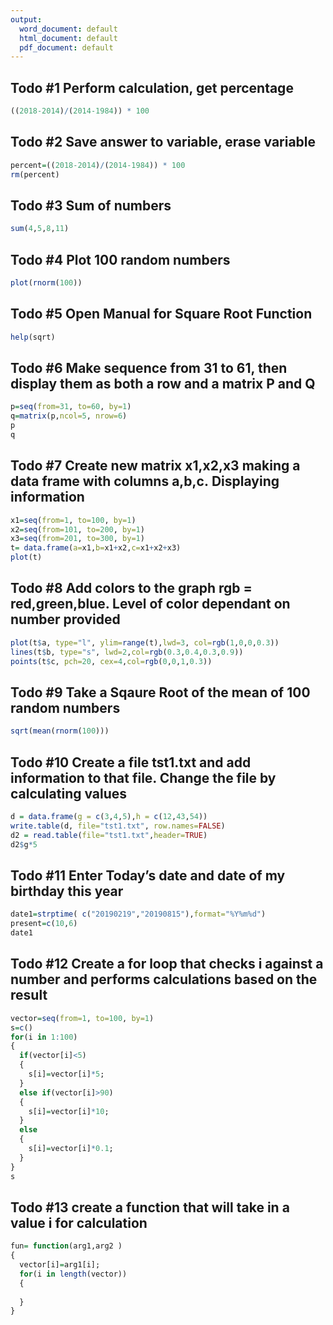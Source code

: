 ```yaml
---
output:
  word_document: default
  html_document: default
  pdf_document: default
---
```

## Todo #1 Perform calculation, get percentage
```r
((2018-2014)/(2014-1984)) * 100
```

## Todo #2 Save answer to variable, erase variable
```r
percent=((2018-2014)/(2014-1984)) * 100
rm(percent)
```

## Todo #3 Sum of numbers
```r
sum(4,5,8,11)
```

## Todo #4 Plot 100 random numbers
```r
plot(rnorm(100))
```

## Todo #5 Open Manual for Square Root Function
```r
help(sqrt)
```

## Todo #6 Make sequence from 31 to 61, then display them as both a row and a matrix P and Q
```r
p=seq(from=31, to=60, by=1)
q=matrix(p,ncol=5, nrow=6)
p
q
```

## Todo #7 Create new matrix x1,x2,x3 making a data frame with columns a,b,c. Displaying information
```r
x1=seq(from=1, to=100, by=1)
x2=seq(from=101, to=200, by=1)
x3=seq(from=201, to=300, by=1)
t= data.frame(a=x1,b=x1+x2,c=x1+x2+x3)
plot(t)
```

## Todo #8 Add colors to the graph rgb = red,green,blue. Level of color dependant on number provided
```r
plot(t$a, type="l", ylim=range(t),lwd=3, col=rgb(1,0,0,0.3))
lines(t$b, type="s", lwd=2,col=rgb(0.3,0.4,0.3,0.9))
points(t$c, pch=20, cex=4,col=rgb(0,0,1,0.3))
```

## Todo #9 Take a Sqaure Root of the mean of 100 random numbers
```r
sqrt(mean(rnorm(100)))
```

## Todo #10 Create a file tst1.txt and add information to that file. Change the file by calculating values
```r
d = data.frame(g = c(3,4,5),h = c(12,43,54))
write.table(d, file="tst1.txt", row.names=FALSE)
d2 = read.table(file="tst1.txt",header=TRUE)
d2$g*5
```

## Todo #11 Enter Today's date and date of my birthday this year
```r
date1=strptime( c("20190219","20190815"),format="%Y%m%d")
present=c(10,6)
date1
```
## Todo #12 Create a for loop that checks i against a number and performs calculations based on the result
```r
vector=seq(from=1, to=100, by=1)
s=c()
for(i in 1:100)
{
  if(vector[i]<5)
  {
    s[i]=vector[i]*5;
  }
  else if(vector[i]>90)
  {
    s[i]=vector[i]*10;
  }
  else
  {
    s[i]=vector[i]*0.1;
  }
}
s
```
## Todo #13 create a function that will take in a value i for calculation
```r
fun= function(arg1,arg2 )
{
  vector[i]=arg1[i];
  for(i in length(vector))
  {
    
  }
}
```
